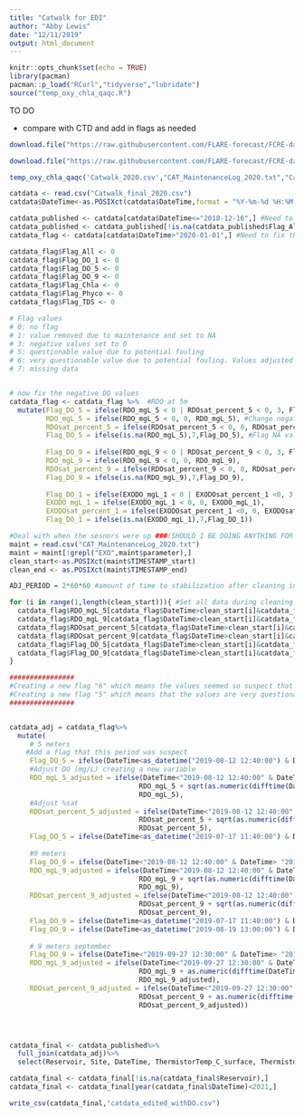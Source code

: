 ```yaml
---
title: "Catwalk for EDI"
author: "Abby Lewis"
date: "12/11/2019"
output: html_document
---
```


```r
knitr::opts_chunk$set(echo = TRUE)
library(pacman)
pacman::p_load("RCurl","tidyverse","lubridate")
source("temp_oxy_chla_qaqc.R")
```

TO DO 

- compare with CTD and add in flags as needed


```r
download.file("https://raw.githubusercontent.com/FLARE-forecast/FCRE-data/fcre-catwalk-data/CAT_MaintenanceLog.txt","CAT_MaintenanceLog_2020.txt")

download.file("https://raw.githubusercontent.com/FLARE-forecast/FCRE-data/fcre-catwalk-data/Catwalk.csv","Catwalk_2020.csv")

temp_oxy_chla_qaqc('Catwalk_2020.csv',"CAT_MaintenanceLog_2020.txt","Catwalk_final_2020.csv") 

catdata <- read.csv("Catwalk_final_2020.csv")
catdata$DateTime<-as.POSIXct(catdata$DateTime,format = "%Y-%m-%d %H:%M:%S")

catdata_published <- catdata[catdata$DateTime<="2018-12-16",] #Need to fix this
catdata_published <- catdata_published[!is.na(catdata_published$Flag_All),]
catdata_flag <- catdata[catdata$DateTime>"2020-01-01",] #Need to fix this

catdata_flag$Flag_All <- 0
catdata_flag$Flag_DO_1 <- 0
catdata_flag$Flag_DO_5 <- 0
catdata_flag$Flag_DO_9 <- 0
catdata_flag$Flag_Chla <- 0
catdata_flag$Flag_Phyco <- 0
catdata_flag$Flag_TDS <- 0

# Flag values
# 0: no flag
# 1: value removed due to maintenance and set to NA
# 3: negative values set to 0
# 5: questionable value due to potential fouling
# 6: very questionable value due to potential fouling. Values adjusted using a linear or square root function to match high-resolution CTD profiles are given in RDO_mgL_5 and RDO_sat_percent_5
# 7: missing data


# now fix the negative DO values
catdata_flag <- catdata_flag %>%  #RDO at 5m
  mutate(Flag_DO_5 = ifelse(RDO_mgL_5 < 0 | RDOsat_percent_5 < 0, 3, Flag_DO_5), #Add a flag for DO<0
         RDO_mgL_5 = ifelse(RDO_mgL_5 < 0, 0, RDO_mgL_5), #Change negative to 0
         RDOsat_percent_5 = ifelse(RDOsat_percent_5 < 0, 0, RDOsat_percent_5), #Change negative %sat to 0
         Flag_DO_5 = ifelse(is.na(RDO_mgL_5),7,Flag_DO_5), #Flag NA values
         
         Flag_DO_9 = ifelse(RDO_mgL_9 < 0 | RDOsat_percent_9 < 0, 3, Flag_DO_9), #repeat for 9m
         RDO_mgL_9 = ifelse(RDO_mgL_9 < 0, 0, RDO_mgL_9),
         RDOsat_percent_9 = ifelse(RDOsat_percent_9 < 0, 0, RDOsat_percent_9),
         Flag_DO_9 = ifelse(is.na(RDO_mgL_9),7,Flag_DO_9),
         
         Flag_DO_1 = ifelse(EXODO_mgL_1 < 0 | EXODOsat_percent_1 <0, 3, Flag_DO_1), #and for 1m
         EXODO_mgL_1 = ifelse(EXODO_mgL_1 < 0, 0, EXODO_mgL_1),
         EXODOsat_percent_1 = ifelse(EXODOsat_percent_1 <0, 0, EXODOsat_percent_1),
         Flag_DO_1 = ifelse(is.na(EXODO_mgL_1),7,Flag_DO_1))

#Deal with when the sesnors were up ###(SHOULD I BE DOING ANYTHING FOR 1m here?)
maint = read.csv("CAT_MaintenanceLog_2020.txt")
maint = maint[!grepl("EXO",maint$parameter),]
clean_start<-as.POSIXct(maint$TIMESTAMP_start)
clean_end <- as.POSIXct(maint$TIMESTAMP_end)

ADJ_PERIOD = 2*60*60 #amount of time to stabilization after cleaning in seconds

for (i in range(1,length(clean_start))){ #Set all data during cleaning and for ADJ_PERIOD after to NA
  catdata_flag$RDO_mgL_5[catdata_flag$DateTime>clean_start[i]&catdata_flag$DateTime<(clean_end[i]+ADJ_PERIOD)] <- NA
  catdata_flag$RDO_mgL_9[catdata_flag$DateTime>clean_start[i]&catdata_flag$DateTime<clean_end[i]+ADJ_PERIOD] <- NA
  catdata_flag$RDOsat_percent_5[catdata_flag$DateTime>clean_start[i]&catdata_flag$DateTime<clean_end[i]+ADJ_PERIOD] <- NA
  catdata_flag$RDOsat_percent_9[catdata_flag$DateTime>clean_start[i]&catdata_flag$DateTime<clean_end[i]+ADJ_PERIOD] <- NA
  catdata_flag$Flag_DO_5[catdata_flag$DateTime>clean_start[i]&catdata_flag$DateTime<clean_end[i]+ADJ_PERIOD] <- 1
  catdata_flag$Flag_DO_9[catdata_flag$DateTime>clean_start[i]&catdata_flag$DateTime<clean_end[i]+ADJ_PERIOD] <- 1
}

################
#Creating a new flag "6" which means the values seemed so suspect that we adjusted them (started in 2019): "very questionable value due to potential fouling. Values adjusted using a linear or square root function to match high-resolution CTD profiles are given in RDO_mgL_5 and RDO_sat_percent_5"
#Creating a new flag "5" which means that the values are very questionable due to fouling but not adjusted (starting in 2019)
################


catdata_adj = catdata_flag%>%
  mutate(
     # 5 meters
    #Add a flag that this period was suspect
     Flag_DO_5 = ifelse(DateTime<as_datetime("2019-08-12 12:40:00") & DateTime> as_datetime("2019-08-11 00:00:00"), 6, Flag_DO_5), 
     #Adjust DO (mg/L) creating a new variable
     RDO_mgL_5_adjusted = ifelse(DateTime<"2019-08-12 12:40:00" & DateTime> "2019-08-11 00:00:00", 
                                RDO_mgL_5 + sqrt(as.numeric(difftime(DateTime,"2019-08-11 00:00:00", units = "mins")))/30,
                                RDO_mgL_5),
     #Adjust %sat
     RDOsat_percent_5_adjusted = ifelse(DateTime<"2019-08-12 12:40:00" & DateTime> "2019-08-11 00:00:00", 
                                RDOsat_percent_5 + sqrt(as.numeric(difftime(DateTime,"2019-08-11 00:00:00", units = "mins")))/30/11.3*100,
                                RDOsat_percent_5),
     Flag_DO_5 = ifelse(DateTime<as_datetime("2019-07-17 11:40:00") & DateTime> as_datetime("2019-07-13 00:00:00"), 5, Flag_DO_5),
     
     #9 meters 
     Flag_DO_9 = ifelse(DateTime<"2019-08-12 12:40:00" & DateTime> "2019-08-05 12:45:00",6, Flag_DO_9),
     RDO_mgL_9_adjusted = ifelse(DateTime<"2019-08-12 12:40:00" & DateTime> "2019-08-05 12:45:00", 
                                RDO_mgL_9 + sqrt(as.numeric(difftime(DateTime,"2019-08-05 12:45:00", units = "mins")))/70,
                                RDO_mgL_9),
     RDOsat_percent_9_adjusted = ifelse(DateTime<"2019-08-12 12:40:00" & DateTime> "2019-08-05 12:45:00", 
                                RDOsat_percent_9 + sqrt(as.numeric(difftime(DateTime,"2019-08-05 12:45:00", units = "mins")))/70/11.3*100,
                                RDOsat_percent_9),
     Flag_DO_9 = ifelse(DateTime<as_datetime("2019-07-17 11:40:00") & DateTime> as_datetime("2019-07-13 00:00:00"), 5, Flag_DO_9),
     Flag_DO_9 = ifelse(DateTime<as_datetime("2019-08-19 13:00:00") & DateTime> as_datetime("2019-08-12 12:40:00"), 5, Flag_DO_9),
     
     # 9 meters september
     Flag_DO_9 = ifelse(DateTime<"2019-09-27 12:30:00" & DateTime> "2019-09-02 13:00:00",6, Flag_DO_9),
     RDO_mgL_9_adjusted = ifelse(DateTime<"2019-09-27 12:30:00" & DateTime> "2019-09-02 13:00:00", 
                                RDO_mgL_9 + as.numeric(difftime(DateTime,"2019-09-02 13:00:00", units = "mins"))/30000,
                                RDO_mgL_9_adjusted),
     RDOsat_percent_9_adjusted = ifelse(DateTime<"2019-09-27 12:30:00" & DateTime> "2019-09-02 13:00:00", 
                                RDOsat_percent_9 + as.numeric(difftime(DateTime,"2019-09-02 13:00:00", units = "mins"))/30000/11.3*100,
                                RDOsat_percent_9_adjusted))




catdata_final <- catdata_published%>%
  full_join(catdata_adj)%>%
  select(Reservoir, Site, DateTime, ThermistorTemp_C_surface, ThermistorTemp_C_1, ThermistorTemp_C_2, ThermistorTemp_C_3, ThermistorTemp_C_4, ThermistorTemp_C_5, ThermistorTemp_C_6, ThermistorTemp_C_7, ThermistorTemp_C_8, ThermistorTemp_C_9, RDO_mgL_5, RDOsat_percent_5, RDOTemp_C_5, RDO_mgL_9, RDOsat_percent_9, RDOTemp_C_9, EXOTemp_C_1, EXOCond_uScm_1, EXOSpCond_uScm_1, EXOTDS_mgL_1, EXODOsat_percent_1, EXODO_mgL_1, EXOChla_RFU_1, EXOChla_ugL_1, EXOBGAPC_RFU_1, EXOBGAPC_ugL_1, EXOfDOM_RFU_1, EXOfDOM_QSU_1, EXO_pressure, EXO_depth, EXO_battery, EXO_cablepower, EXO_wiper, RECORD, CR6_Batt_V, CR6Panel_Temp_C, RDO_mgL_5_adjusted, RDOsat_percent_5_adjusted, RDO_mgL_9_adjusted, RDOsat_percent_9_adjusted, Flag_All, Flag_DO_1, Flag_DO_5, Flag_DO_9, Flag_Chla, Flag_Phyco, Flag_TDS)

catdata_final <- catdata_final[!is.na(catdata_final$Reservoir),]
catdata_final <- catdata_final[year(catdata_final$DateTime)<2021,]

write_csv(catdata_final,"catdata_edited_withDO.csv")
```

